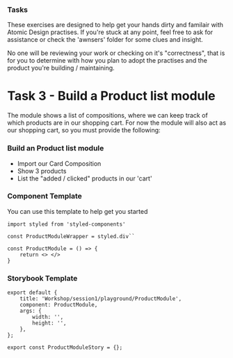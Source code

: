 
<Meta title="Workshop/session1/tasks/task4-build-product-module" />

### Tasks
These exercises are designed to help get your hands dirty and familair with Atomic Design practises.
If you're stuck at any point, feel free to ask for assistance or check the 'awnsers' folder for some clues and insight.

No one will be reviewing your work or checking on it's "correctness", that is for you to determine with how you plan to adopt the practises and the product you're building / maintaining.

# Task 3 - Build a Product list module
The module shows a list of compositions, where we can keep track of which products are in our shopping cart.
For now the module will also act as our shopping cart, so you must provide the following:

### Build an Product list module
- Import our Card Composition
- Show 3 products
- List the "added / clicked" products in our 'cart'

### Component Template
You can use this template to help get you started

```
import styled from 'styled-components'

const ProductModuleWrapper = styled.div``

const ProductModule = () => {
    return <> </>
}
```

### Storybook Template

```
export default {
    title: 'Workshop/session1/playground/ProductModule',
    component: ProductModule,
    args: {
        width: '',
        height: '',
    },
};

export const ProductModuleStory = {};
```